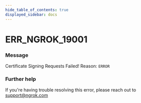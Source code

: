 ```yaml
---
hide_table_of_contents: true
displayed_sidebar: docs
---
```



# ERR_NGROK_19001

### Message
Certificate Signing Requests Failed! Reason: `ERROR`

<ErrorDetails error='err_ngrok_19001' />


### Further help
If you're having trouble resolving this error, please reach out to [support@ngrok.com](mailto:support@ngrok.com?subject=Help%20with%20ERR_NGROK_19001)

